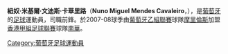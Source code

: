 {{Football player infobox 
| playername = 盧諾 
| image    =  
| fullname = Miguel Mendes Cavaleiro, Nuno
| nickname = '''Nuno,探長''' 
| dateofbirth = 1976年1月7日 
| cityofbirth = [[里斯本|里斯本]]
| countryofbirth = [[葡萄牙|葡萄牙]] 
| height = 1.85米
| weight = 81公斤
| position = 前鋒
| currentclub  = [[香港流浪足球會|流浪]] 
| clubnumber = 9
| years = 1995年-97年 <br /> 1997年-98年 <br /> 1998年-99年 <br /> 1999年-00年 <br /> 2000年-01年 <br /> 2001年-02年 <br /> 2002年-03年 <br /> 2003年-06年 <br /> 2006年-07年 <br /> 2007年 <br /> 2007年- 
| clubs = {{tsl|en|C.D. Olivais e Moscavide||莫斯卡維德}} <br /> {{tsl|pt|Associação Desportiva de Machico||馬捷高}} <br /> {{tsl|en|F.C. Famalicão||法馬利考}} <br /> [[布拉加足球俱樂部|布拉加]] <br /> [[莫雷倫斯足球俱樂部|摩里倫斯]] <br /> [[艾馬多拉足球會|艾馬多拉]] <br /> [[莫雷倫斯足球俱樂部|摩里倫斯]] <br /> [[維薛拿足球會|維薩拉]] <br /> [[莫雷倫斯足球俱樂部|摩里倫斯]] <br /> [[南華足球隊|南華]] <br /> [[香港流浪足球會|流浪]]
| caps(goals) = ?場 (?球) <br /> ?場 (?球) <br /> ?場 (?球) <br /> ?場 (?球) <br /> ?場 (?球) <br /> ?場 (?球) <br /> ?場 (?球) <br /> ?場 (?球) <br /> ?場 (?球) <br /> 3場 (0球) <br /> 1場 (0球)
| nationalcaps(goals) = 
| pcupdate = 2007年12月16日
|}}

'''紐奴·米基爾·文迪斯·卡華里路'''（'''Nuno Miguel Mendes Cavaleiro'''，{{bd|1976年|1月7日|catIdx=D}}），是[[葡萄牙|葡萄牙]]的[[足球|足球]]運動員，司職前鋒。於2007-08球季由[[葡萄牙足球乙级联赛|葡萄牙乙組聯賽]]球隊[[莫雷倫斯足球俱樂部|摩里倫斯]]加盟[[香港甲組足球聯賽|香港甲組足球聯賽]]球隊[[南華足球隊|南華]]。

{{足球運動員小作品}}

{{DEFAULTSORT: Cavaleiro, Nuno}}
[[Category:葡萄牙足球運動員|Category:葡萄牙足球運動員]]